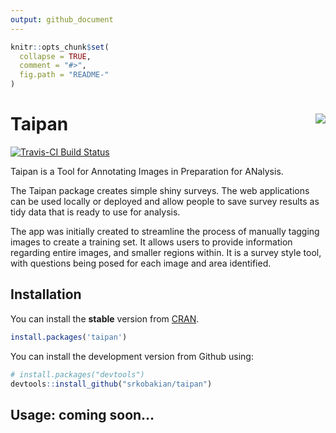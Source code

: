 ```yaml
---
output: github_document
---
```


<!-- README.md is generated from README.Rmd. Please edit that file -->

```r
knitr::opts_chunk$set(
  collapse = TRUE,
  comment = "#>",
  fig.path = "README-"
)
```

# Taipan <img src="man/figures/taipan.png" align="right" />

[![Travis-CI Build Status](https://travis-ci.org/srkob1/taipan.svg?branch=master)](https://travis-ci.org/srkob1/taipan)

Taipan is a Tool for Annotating Images in Preparation for ANalysis.

The Taipan package creates simple shiny surveys. The web applications can be used locally or deployed and allow people to save survey results as tidy data that is ready to use for analysis.

The app was initially created to streamline the process of manually tagging images to create a training set. 
It allows users to provide information regarding entire images, and smaller regions within. It is a survey style tool, with questions being posed for each image and area identified.


## Installation
You can install the **stable** version from [CRAN](https://cran.r-project.org/package=taipan).

```r
install.packages('taipan')
```

You can install the development version from Github using:

```r
# install.packages("devtools")
devtools::install_github("srkobakian/taipan")
```

## Usage: coming soon...
